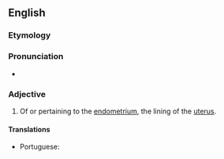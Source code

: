 ==English==

===Etymology===
{{suffix|en|endometrium|al}}

===Pronunciation===
* {{IPA|/ˌendəˈmiːtɹi.əl/|lang=en}}

===Adjective===
{{en-adj|-}}

# {{lb|en|anatomy}} Of or pertaining to the [[endometrium]], the lining of the [[uterus]].

====Translations====
{{trans-top|of or pertaining to the endometrium}}
* Portuguese: {{t|pt|endometrial}}
{{trans-mid}}
{{trans-bottom}}